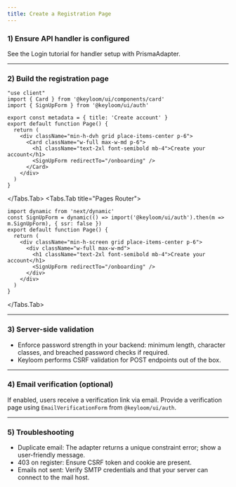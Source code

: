 ```yaml
---
title: Create a Registration Page
---
```


<Steps>

### 1) Ensure API handler is configured

See the Login tutorial for handler setup with PrismaAdapter.

---

### 2) Build the registration page

<Tabs>
<Tabs.Tab title="App Router">

```tsx
"use client"
import { Card } from '@keyloom/ui/components/card'
import { SignUpForm } from '@keyloom/ui/auth'

export const metadata = { title: 'Create account' }
export default function Page() {
  return (
    <div className="min-h-dvh grid place-items-center p-6">
      <Card className="w-full max-w-md p-6">
        <h1 className="text-2xl font-semibold mb-4">Create your account</h1>
        <SignUpForm redirectTo="/onboarding" />
      </Card>
    </div>
  )
}
```

</Tabs.Tab>
<Tabs.Tab title="Pages Router">

```tsx
import dynamic from 'next/dynamic'
const SignUpForm = dynamic(() => import('@keyloom/ui/auth').then(m => m.SignUpForm), { ssr: false })
export default function Page() {
  return (
    <div className="min-h-screen grid place-items-center p-6">
      <div className="w-full max-w-md">
        <h1 className="text-2xl font-semibold mb-4">Create your account</h1>
        <SignUpForm redirectTo="/onboarding" />
      </div>
    </div>
  )
}
```

</Tabs.Tab>
</Tabs>

---

### 3) Server-side validation

- Enforce password strength in your backend: minimum length, character classes, and breached password checks if required.
- Keyloom performs CSRF validation for POST endpoints out of the box.

---

### 4) Email verification (optional)

If enabled, users receive a verification link via email. Provide a verification page using `EmailVerificationForm` from `@keyloom/ui/auth`.

---

### 5) Troubleshooting

- Duplicate email: The adapter returns a unique constraint error; show a user-friendly message.
- 403 on register: Ensure CSRF token and cookie are present.
- Emails not sent: Verify SMTP credentials and that your server can connect to the mail host.

</Steps>

